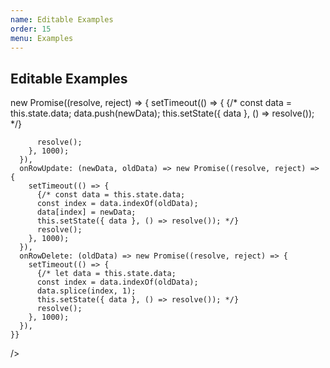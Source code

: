 ```yaml
---
name: Editable Examples
order: 15
menu: Examples
---
```



## Editable Examples

<Playground>
  <MaterialTable
    columns={[
      {title: 'Name', field: 'name'},
      {title: 'Surname', field: 'surname'},
      {title: 'Birth Year', field: 'birthYear', type: 'numeric'},
      {title: 'Birth Place', field: 'birthCity', lookup: {34: 'İstanbul', 63: 'Şanlıurfa'}},      
    ]}
    data={[
      {name: 'Mehmet', surname: 'Baran', birthYear: 1987, birthCity: 63},
      {name: 'Zerya Betül', surname: 'Baran', birthYear: 2017, birthCity: 34},
    ]}
    editable={{
      onRowAdd: (newData) => new Promise((resolve, reject) => {
        setTimeout(() => {
          {/* const data = this.state.data;
          data.push(newData);
          this.setState({ data }, () => resolve()); */}

          resolve();
        }, 1000);
      }),
      onRowUpdate: (newData, oldData) => new Promise((resolve, reject) => {
        setTimeout(() => {
          {/* const data = this.state.data;
          const index = data.indexOf(oldData);
          data[index] = newData;                
          this.setState({ data }, () => resolve()); */}
          resolve();
        }, 1000);
      }),
      onRowDelete: (oldData) => new Promise((resolve, reject) => {
        setTimeout(() => {
          {/* let data = this.state.data;
          const index = data.indexOf(oldData);
          data.splice(index, 1);
          this.setState({ data }, () => resolve()); */}
          resolve();
        }, 1000);
      }),
    }}
  />
</Playground>
